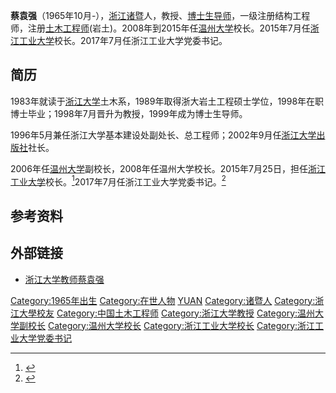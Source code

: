 '''蔡袁强'''（1965年10月-），[[浙江|浙江]][[诸暨|诸暨]]人，教授、[[博士生导师|博士生导师]]，一级注册结构工程师，注册[[土木工程师|土木工程师]](岩土)。2008年到2015年任[[温州大学|温州大学]]校长。2015年7月任[[浙江工业大学|浙江工业大学]]校长。2017年7月任浙江工业大学党委书记。

== 简历 ==
1983年就读于[[浙江大学|浙江大学]]土木系，1989年取得浙大岩土工程硕士学位，1998年在职博士毕业；1998年7月晋升为教授，1999年成为博士生导师。

1996年5月兼任浙江大学基本建设处副处长、总工程师；2002年9月任[[浙江大学出版社|浙江大学出版社]]社长。

2006年任[[温州大学|温州大学]]副校长，2008年任温州大学校长。2015年7月25日，担任[[浙江工业大学|浙江工业大学]]校长。<ref>{{cite web |url=http://www.zj.xinhuanet.com/2015-07/26/c_1116041049.htm |language= |title=蔡袁强任浙江工业大学校长 李校堃任温州大学校长 |publisher=钱江晚报 |date=2015年7月26日 |accessdate= |deadurl=yes |archiveurl=https://web.archive.org/web/20150808191322/http://www.zj.xinhuanet.com/2015-07/26/c_1116041049.htm |archivedate=2015年8月8日 }}</ref>2017年7月任浙江工业大学党委书记。<ref>{{Cite web|title=浙江工业大学|url=http://www.zjut.edu.cn/ReadClassDetail.jsp?bigclassid=5&sid=137|accessdate=2020-07-19|work=www.zjut.edu.cn|archive-date=2020-07-19|archive-url=https://web.archive.org/web/20200719094842/http://www.zjut.edu.cn/ReadClassDetail.jsp?bigclassid=5&sid=137|dead-url=no}}</ref>

== 参考资料 ==
{{reflist}}

== 外部链接 ==
*[https://web.archive.org/web/20160304075153/http://daxue.netbig.com/948/teacher/107382/ 浙江大学教师蔡袁强]

{{DEFAULTSORT:CAI蔡}}
[[Category:1965年出生|Category:1965年出生]]
[[Category:在世人物|Category:在世人物]]
[[Category:蔡姓|YUAN]]
[[Category:诸暨人|Category:诸暨人]]
[[Category:浙江大學校友|Category:浙江大學校友]]
[[Category:中国土木工程师|Category:中国土木工程师]]
[[Category:浙江大学教授|Category:浙江大学教授]]
[[Category:温州大学副校长|Category:温州大学副校长]]
[[Category:温州大学校长|Category:温州大学校长]]
[[Category:浙江工业大学校长|Category:浙江工业大学校长]]
[[Category:浙江工业大学党委书记|Category:浙江工业大学党委书记]]